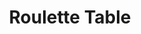 ---
title: "Roulette Table"
meta_title: "Roulette Table craft"
description: "Craft de Roulette Table"
rank: "b"
draft: false
name: "Roulette Table"
recipe_img: "https://wiki.pokexgames.com/images/a/a5/Roulette_Table1.png"
level: 65
craft_time: 129600
result: 1
value_npc: 1
ingredients:
  - name: "Luck Medallion"
    quantity: 3
    item_img: "https://wiki.pokexgames.com/images/a/ac/Luck_Medallion.png"
    value_npc: 1
  - name: "Spin Machine"
    quantity: 22
    item_img: "https://wiki.pokexgames.com/images/7/7d/Spin_Machine.png"
    value_npc: 1
  - name: "Planks"
    quantity: 40
    item_img: "https://wiki.pokexgames.com/images/b/b9/Planks.png"
    value_npc: 1
---